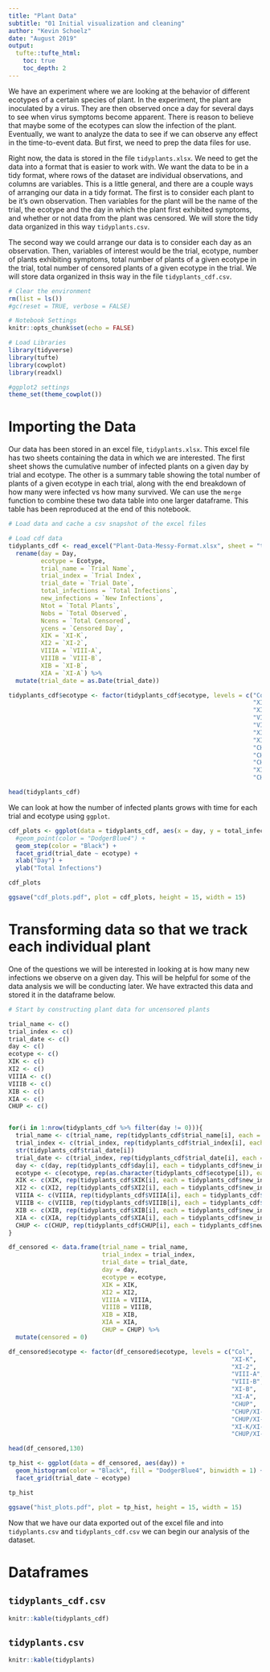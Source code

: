 ```yaml
---
title: "Plant Data"
subtitle: "01 Initial visualization and cleaning"
author: "Kevin Schoelz"
date: "August 2019"
output:
  tufte::tufte_html:
    toc: true
    toc_depth: 2
---
```


We have an experiment where we are looking at the behavior of different ecotypes of a certain species of plant. In the experiment, the plant are inoculated by a virus. They are then observed once a day for several days to see when virus symptoms become apparent. There is reason to believe that maybe some of the ecotypes can slow the infection of the plant. Eventually, we want to analyze the data to see if we can observe any effect in the time-to-event data. But first, we need to prep the data files for use.

Right now, the data is stored in the file `tidyplants.xlsx`. We need to get the data into a format that is easier to work with. We want the data to be in a tidy format, where rows of the dataset are individual observations, and columns are variables. This is a little general, and there are a couple ways of arranging our data in a tidy format. The first is to consider each plant to be it's own observation. Then variables for the plant will be the name of the trial, the ecotype and the day in which the plant first exhibited symptoms, and whether or not data from the plant was censored. We will store the tidy data organized in this way `tidyplants.csv`.

The second way we could arrange our data is to consider each day as an observation. Then, variables of interest would be the trial, ecotype, number of plants exhibiting symptoms, total number of plants of a given ecotype in the trial, total number of censored plants of a given ecotype in the trial. We will store data organized in thsis way in the file `tidyplants_cdf.csv`.

```r

# Clear the environment
rm(list = ls())
#gc(reset = TRUE, verbose = FALSE)

# Notebook Settings
knitr::opts_chunk$set(echo = FALSE)

# Load Libraries
library(tidyverse)
library(tufte)
library(cowplot)
library(readxl)

#ggplot2 settings
theme_set(theme_cowplot())

```

# Importing the Data

Our data has been stored in an excel file, `tidyplants.xlsx`. This excel file has two sheets containing the data in which we are interested. The first sheet shows the cumulative number of infected plants on a given day by trial and  ecotype. The other is a summary table showing the total number of plants of a given ecotype in each trial, along with the end breakdown of how many were infected vs how many survived. We can use the `merge` function to combine these two data table into one larger dataframe. This table has been reproduced at the end of this notebook.

```r

# Load data and cache a csv snapshot of the excel files

# Load cdf data
tidyplants_cdf <- read_excel("Plant-Data-Messy-Format.xlsx", sheet = "tidyplants_cdf")%>%
  rename(day = Day,
         ecotype = Ecotype,
         trial_name = `Trial Name`,
         trial_index = `Trial Index`,
         trial_date = `Trial Date`,
         total_infections = `Total Infections`,
         new_infections = `New Infections`,
         Ntot = `Total Plants`,
         Nobs = `Total Observed`,
         Ncens = `Total Censored`,
         ycens = `Censored Day`, 
         XIK = `XI-K`,
         XI2 = `XI-2`,
         VIIIA = `VIII-A`,
         VIIIB = `VIII-B`,
         XIB = `XI-B`,
         XIA = `XI-A`) %>%
  mutate(trial_date = as.Date(trial_date))

tidyplants_cdf$ecotype <- factor(tidyplants_cdf$ecotype, levels = c("Col", 
                                                                    "XI-K",
                                                                    "XI-2",
                                                                    "VIII-A",
                                                                    "VIII-B",
                                                                    "XI-B",
                                                                    "XI-A",
                                                                    "CHUP",
                                                                    "CHUP/XI-2",
                                                                    "CHUP/XI-K",
                                                                    "XI-K/XI-2",
                                                                    "CHUP/XI-K/XI-2"))

head(tidyplants_cdf)

```

We can look at how the number of infected plants grows with time for each trial and ecotype using `ggplot`.


```r

cdf_plots <- ggplot(data = tidyplants_cdf, aes(x = day, y = total_infections)) +
  #geom_point(color = "DodgerBlue4") + 
  geom_step(color = "Black") +
  facet_grid(trial_date ~ ecotype) +
  xlab("Day") +
  ylab("Total Infections")

cdf_plots

ggsave("cdf_plots.pdf", plot = cdf_plots, height = 15, width = 15)
```

# Transforming data so that we track each individual plant

One of the questions we will be interested in looking at is how many new infections we observe on a given day. This will be helpful for some of the data analysis we will be conducting later. We have extracted this data and stored it in the dataframe below.

```r

# Start by constructing plant data for uncensored plants

trial_name <- c()
trial_index <- c()
trial_date <- c()
day <- c()
ecotype <- c()
XIK <- c()
XI2 <- c()
VIIIA <- c()
VIIIB <- c()
XIB <- c()
XIA <- c()
CHUP <- c()


for(i in 1:nrow(tidyplants_cdf %>% filter(day != 0))){
  trial_name <- c(trial_name, rep(tidyplants_cdf$trial_name[i], each = tidyplants_cdf$new_infections[i]) )
  trial_index <- c(trial_index, rep(tidyplants_cdf$trial_index[i], each = tidyplants_cdf$new_infections[i]) )
  str(tidyplants_cdf$trial_date[i])
  trial_date <- c(trial_index, rep(tidyplants_cdf$trial_date[i], each = tidyplants_cdf$new_infections[i]) )
  day <- c(day, rep(tidyplants_cdf$day[i], each = tidyplants_cdf$new_infections[i]) )
  ecotype <- c(ecotype, rep(as.character(tidyplants_cdf$ecotype[i]), each = tidyplants_cdf$new_infections[i]) )
  XIK <- c(XIK, rep(tidyplants_cdf$XIK[i], each = tidyplants_cdf$new_infections[i]) )
  XI2 <- c(XI2, rep(tidyplants_cdf$XI2[i], each = tidyplants_cdf$new_infections[i]) )
  VIIIA <- c(VIIIA, rep(tidyplants_cdf$VIIIA[i], each = tidyplants_cdf$new_infections[i]) )
  VIIIB <- c(VIIIB, rep(tidyplants_cdf$VIIIB[i], each = tidyplants_cdf$new_infections[i]) )
  XIB <- c(XIB, rep(tidyplants_cdf$XIB[i], each = tidyplants_cdf$new_infections[i]) )
  XIA <- c(XIA, rep(tidyplants_cdf$XIA[i], each = tidyplants_cdf$new_infections[i]) )
  CHUP <- c(CHUP, rep(tidyplants_cdf$CHUP[i], each = tidyplants_cdf$new_infections[i]) )
}

df_censored <- data.frame(trial_name = trial_name,
                          trial_index = trial_index,
                          trial_date = trial_date,
                          day = day,
                          ecotype = ecotype,
                          XIK = XIK,
                          XI2 = XI2,
                          VIIIA = VIIIA,
                          VIIIB = VIIIB,
                          XIB = XIB,
                          XIA = XIA,
                          CHUP = CHUP) %>% 
  mutate(censored = 0)

df_censored$ecotype <- factor(df_censored$ecotype, levels = c("Col", 
                                                              "XI-K",
                                                              "XI-2",
                                                              "VIII-A",
                                                              "VIII-B",
                                                              "XI-B",
                                                              "XI-A",
                                                              "CHUP",
                                                              "CHUP/XI-2",
                                                              "CHUP/XI-K",
                                                              "XI-K/XI-2",
                                                              "CHUP/XI-K/XI-2"))

head(df_censored,130)
```

```r

tp_hist <- ggplot(data = df_censored, aes(day)) +
  geom_histogram(color = "Black", fill = "DodgerBlue4", binwidth = 1) + 
  facet_grid(trial_date ~ ecotype)

tp_hist

ggsave("hist_plots.pdf", plot = tp_hist, height = 15, width = 15)
```

Now that we have our data exported out of the excel file and into `tidyplants.csv` and `tidyplants_cdf.csv` we can begin our analysis of the dataset.




# Dataframes

## `tidyplants_cdf.csv`

```r

knitr::kable(tidyplants_cdf)

```

## `tidyplants.csv`

```r

knitr::kable(tidyplants)

```
